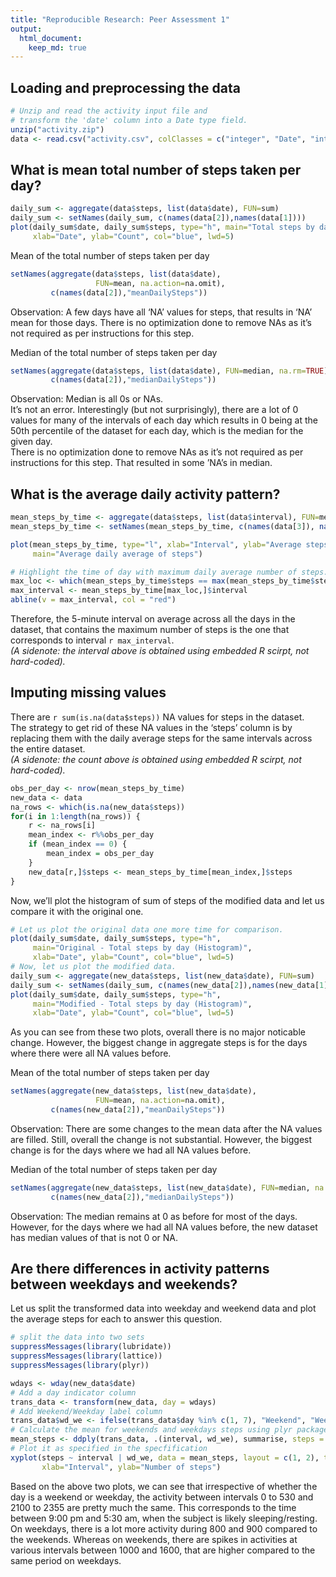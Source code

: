 ```yaml
---
title: "Reproducible Research: Peer Assessment 1"
output: 
  html_document:
    keep_md: true
---
```


## Loading and preprocessing the data

```r
# Unzip and read the activity input file and
# transform the 'date' column into a Date type field.
unzip("activity.zip")
data <- read.csv("activity.csv", colClasses = c("integer", "Date", "integer"))
```

## What is mean total number of steps taken per day?

```r
daily_sum <- aggregate(data$steps, list(data$date), FUN=sum)
daily_sum <- setNames(daily_sum, c(names(data[2]),names(data[1])))
plot(daily_sum$date, daily_sum$steps, type="h", main="Total steps by day (Histogram)",
     xlab="Date", ylab="Count", col="blue", lwd=5)
```

Mean of the total number of steps taken per day

```r
setNames(aggregate(data$steps, list(data$date),
                   FUN=mean, na.action=na.omit),
         c(names(data[2]),"meanDailySteps"))
```
Observation: A few days have all 'NA' values for steps, that results in 'NA' mean for those days. There is no optimization done to remove NAs as it's not required as per instructions for this step.


Median of the total number of steps taken per day

```r
setNames(aggregate(data$steps, list(data$date), FUN=median, na.rm=TRUE),
         c(names(data[2]),"medianDailySteps"))
```

Observation: Median is all 0s or NAs.  
It's not an error. Interestingly (but not surprisingly), there are a lot of 0 values for many of the intervals of each day which results in 0 being at the 50th percentile of the dataset for each day, which is the median for the given day.  
There is no optimization done to remove NAs as it's not required as per instructions for this step. That resulted in some 'NA's in median.


## What is the average daily activity pattern?

```r
mean_steps_by_time <- aggregate(data$steps, list(data$interval), FUN=mean, na.rm=TRUE)
mean_steps_by_time <- setNames(mean_steps_by_time, c(names(data[3]), names(data[1])))

plot(mean_steps_by_time, type="l", xlab="Interval", ylab="Average steps", col="blue",
     main="Average daily average of steps")

# Highlight the time of day with maximum daily average number of steps.
max_loc <- which(mean_steps_by_time$steps == max(mean_steps_by_time$steps))
max_interval <- mean_steps_by_time[max_loc,]$interval
abline(v = max_interval, col = "red")
```

Therefore, the 5-minute interval on average across all the days in the dataset, that contains the maximum number of steps is the one that corresponds to interval `r max_interval`.  
*(A sidenote: the interval above is obtained using embedded R scirpt, not hard-coded).*


## Imputing missing values

There are `r sum(is.na(data$steps))` NA values for steps in the dataset.    
  The strategy to get rid of these NA values in the 'steps' column is by replacing them with the daily average steps for the same intervals across the entire dataset.  
*(A sidenote: the count above is obtained using embedded R scirpt, not hard-coded).*


```r
obs_per_day <- nrow(mean_steps_by_time)
new_data <- data
na_rows <- which(is.na(new_data$steps))
for(i in 1:length(na_rows)) {
    r <- na_rows[i]
    mean_index <- r%%obs_per_day
    if (mean_index == 0) {
        mean_index = obs_per_day
    }
    new_data[r,]$steps <- mean_steps_by_time[mean_index,]$steps
}
```

Now, we'll plot the histogram of sum of steps of the modified data and let us compare it with the original one.

```r
# Let us plot the original data one more time for comparison.
plot(daily_sum$date, daily_sum$steps, type="h",
     main="Original - Total steps by day (Histogram)",
     xlab="Date", ylab="Count", col="blue", lwd=5)
# Now, let us plot the modified data.
daily_sum <- aggregate(new_data$steps, list(new_data$date), FUN=sum)
daily_sum <- setNames(daily_sum, c(names(new_data[2]),names(new_data[1])))
plot(daily_sum$date, daily_sum$steps, type="h",
     main="Modified - Total steps by day (Histogram)",
     xlab="Date", ylab="Count", col="blue", lwd=5)
```

As you can see from these two plots, overall there is no major noticable change.   However, the biggest change in aggregate steps is for the days where there were all NA values before.

Mean of the total number of steps taken per day

```r
setNames(aggregate(new_data$steps, list(new_data$date),
                   FUN=mean, na.action=na.omit),
         c(names(new_data[2]),"meanDailySteps"))
```

Observation: There are some changes to the mean data after the NA values are filled.   Still, overall the change is not substantial. However, the biggest change is for the days where we had all NA values before. 


Median of the total number of steps taken per day

```r
setNames(aggregate(new_data$steps, list(new_data$date), FUN=median, na.rm=TRUE),
         c(names(new_data[2]),"medianDailySteps"))
```

Observation: The median remains at 0 as before for most of the days.  However, for the days where we had all NA values before, the new dataset has median values of that is not 0 or NA.

## Are there differences in activity patterns between weekdays and weekends?

Let us split the transformed data into weekday and weekend data and plot the average steps for each to answer this question.

```r
# split the data into two sets
suppressMessages(library(lubridate))
suppressMessages(library(lattice))
suppressMessages(library(plyr))

wdays <- wday(new_data$date)
# Add a day indicator column
trans_data <- transform(new_data, day = wdays)
# Add Weekend/Weekday label column
trans_data$wd_we <- ifelse(trans_data$day %in% c(1, 7), "Weekend", "Weekday")
# Calculate the mean for weekends and weekdays steps using plyr package
mean_steps <- ddply(trans_data, .(interval, wd_we), summarise, steps = mean(steps))
# Plot it as specified in the specfification
xyplot(steps ~ interval | wd_we, data = mean_steps, layout = c(1, 2), type = "l",
       xlab="Interval", ylab="Number of steps")
```

Based on the above two plots, we can see that irrespective of whether the day is a weekend or weekday, the activity between intervals 0 to 530 and 2100 to 2355 are pretty much the same. This corresponds to the time between 9:00 pm and 5:30 am, when the subject is likely sleeping/resting.   On weekdays, there is a lot more activity during 800 and 900 compared to the weekends. Whereas on weekends, there are spikes in activities at various intervals between 1000 and 1600, that are higher compared to the same period on weekdays.    



